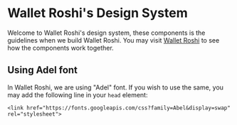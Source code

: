 
<Meta title="Wallet Roshi Design System | Introduction" />

# Wallet Roshi's Design System
Welcome to Wallet Roshi's design system, these components is the guidelines when we build Wallet Roshi. You may visit [Wallet Roshi](https://www.walletroshi.com) to see how the components work together.

## Using Adel font
In Wallet Roshi, we are using "Adel" font. If you wish to use the same, you may add the following line in your `head` element:
```
<link href="https://fonts.googleapis.com/css?family=Abel&display=swap" rel="stylesheet">
```